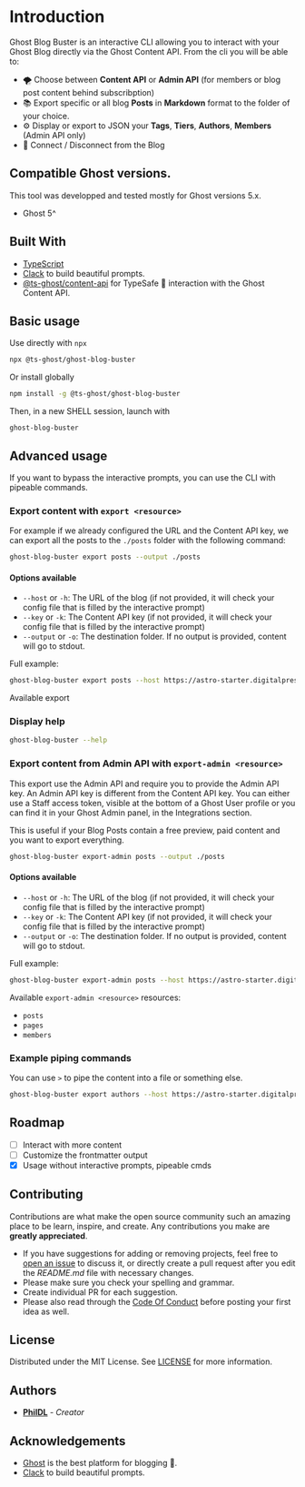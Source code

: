 # Introduction

Ghost Blog Buster is an interactive CLI allowing you to interact with your Ghost Blog directly via the Ghost Content API. From the cli you will be able to:

- 🌪️ Choose between **Content API** or **Admin API** (for members or blog post content behind subscribption)
- 📚 Export specific or all blog **Posts** in **Markdown** format to the folder of your choice.
- ⚙️ Display or export to JSON your **Tags**, **Tiers**, **Authors**, **Members** (Admin API only)
- 📶 Connect / Disconnect from the Blog

## Compatible Ghost versions.

This tool was developped and tested mostly for Ghost versions 5.x.

- Ghost 5^

## Built With

- [TypeScript](https://github.com/microsoft/TypeScript)
- [Clack](https://github.com/natemoo-re/clack) to build beautiful prompts.
- [@ts-ghost/content-api](https://www.npmjs.com/package/@ts-ghost/content-api) for TypeSafe 🦾 interaction with the Ghost Content API.

## Basic usage

Use directly with `npx`

```sh
npx @ts-ghost/ghost-blog-buster
```

Or install globally

```sh
npm install -g @ts-ghost/ghost-blog-buster
```

Then, in a new SHELL session, launch with

```
ghost-blog-buster
```

## Advanced usage

If you want to bypass the interactive prompts, you can use the CLI with pipeable commands.

### Export content with `export <resource>`

For example if we already configured the URL and the Content API key, we can export all the posts to the `./posts` folder with the following command:

```sh
ghost-blog-buster export posts --output ./posts
```

#### Options available

- `--host` or `-h`: The URL of the blog (if not provided, it will check your config file that is filled by the interactive prompt)
- `--key` or `-k`: The Content API key (if not provided, it will check your config file that is filled by the interactive prompt)
- `--output` or `-o`: The destination folder. If no output is provided, content will go to stdout.

Full example:

```sh
ghost-blog-buster export posts --host https://astro-starter.digitalpress.blog --key e9b414c5d95a5436a647ff04ab --output ./posts
```

Available export

### Display help

```sh
ghost-blog-buster --help
```

### Export content from Admin API with `export-admin <resource>`

This export use the Admin API and require you to provide the Admin API key. An Admin API key is different from the Content API key. You can either use a Staff access token, visible at the bottom of a Ghost User profile or you can find it in your Ghost Admin panel, in the Integrations section.

This is useful if your Blog Posts contain a free preview, paid content and you want to export everything.

```sh
ghost-blog-buster export-admin posts --output ./posts
```

#### Options available

- `--host` or `-h`: The URL of the blog (if not provided, it will check your config file that is filled by the interactive prompt)
- `--key` or `-k`: The Content API key (if not provided, it will check your config file that is filled by the interactive prompt)
- `--output` or `-o`: The destination folder. If no output is provided, content will go to stdout.

Full example:

```sh
ghost-blog-buster export-admin posts --host https://astro-starter.digitalpress.blog --key 1efedd9db174adee2d23d982:4b74dca0219bad629852191af326a45037346c2231240e0f7aec1f9371cc14e8 --output ./posts
```

Available `export-admin <resource>` resources:

- `posts`
- `pages`
- `members`

### Example piping commands

You can use `>` to pipe the content into a file or something else.

```sh
ghost-blog-buster export authors --host https://astro-starter.digitalpress.blog --key e9b414c5d95a5436a647ff04ab > authors.json
```

## Roadmap

- [ ] Interact with more content
- [ ] Customize the frontmatter output
- [x] Usage without interactive prompts, pipeable cmds

## Contributing

Contributions are what make the open source community such an amazing place to be learn, inspire, and create. Any contributions you make are **greatly appreciated**.

- If you have suggestions for adding or removing projects, feel free to [open an issue](https://github.com/PhilDL/ts-ghost/issues/new) to discuss it, or directly create a pull request after you edit the _README.md_ file with necessary changes.
- Please make sure you check your spelling and grammar.
- Create individual PR for each suggestion.
- Please also read through the [Code Of Conduct](https://github.com/PhilDL/ts-ghost/blob/main/CODE_OF_CONDUCT.md) before posting your first idea as well.

## License

Distributed under the MIT License. See [LICENSE](https://github.com/PhilDL/ts-ghost/blob/main/LICENSE.md) for more information.

## Authors

- **[PhilDL](https://github.com/PhilDL)** - _Creator_

## Acknowledgements

- [Ghost](https://ghost.org/) is the best platform for blogging 💖.
- [Clack](https://github.com/natemoo-re/clack) to build beautiful prompts.
